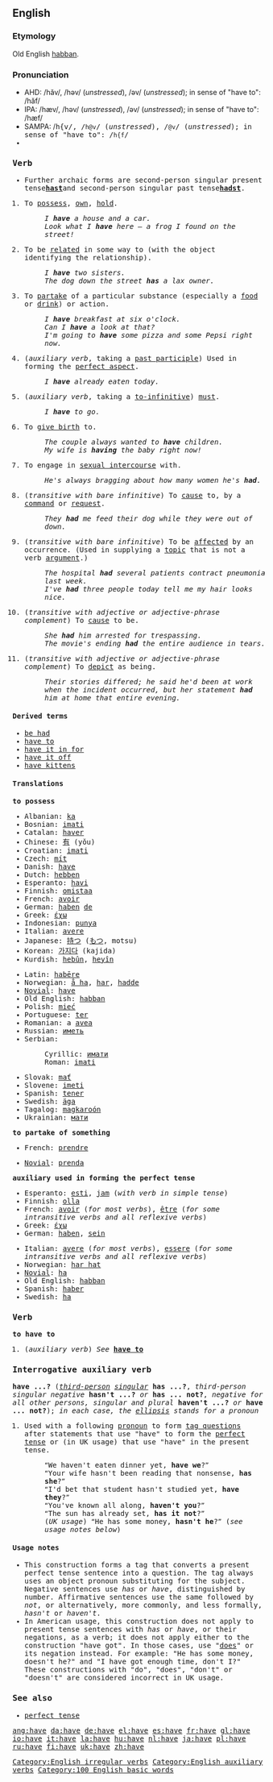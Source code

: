 ==English==

{{rank|on|her|which|25|have|or|from|this}}

===Etymology===
Old English [[habban]].

===Pronunciation===
*AHD: /hăv/, /həv/ (''unstressed''), /əv/ (''unstressed''); in sense of "have to": /hăf/
*IPA: /hæv/, /həv/ (''unstressed''), /əv/ (''unstressed''); in sense of "have to": /hæf/
*SAMPA: /<tt>h{v<tt>/, /<tt>h@v</tt>/ (''unstressed''), /<tt>@v</tt>/ (''unstressed''); in sense of "have to": /<tt>h{f</tt>/
*{{audio|en-us-have.ogg|Audio (US)}}

===Verb===
[[Category:English irregular verbs]]
{{en-verb2|''to''&nbsp;'''have'''|'''[[has]] '''or, archaic,''' [[hath]]'''|'''[[had]]'''|'''[[had]]'''|'''[[having]]'''}}

*Further archaic forms are second-person singular present tense''' [[hast]] '''and second-person singular past tense''' [[hadst]]'''.

#{{transitive}} To [[possess]], [[own]], [[hold]].
#:''I '''have''' a house and a car.''
#:''Look what I '''have''' here — a frog I found on the street!''
#{{transitive}} To be [[related]] in some way to (with the object identifying the relationship).
#:''I '''have''' two sisters.''
#:''The dog down the street '''has''' a lax owner.''
#{{transitive}} To [[partake]] of a particular substance (especially a [[food]] or [[drink]]) or action.
#:''I '''have''' breakfast at six o'clock.''
#:''Can I '''have''' a look at that?''
#:''I'm going to '''have''' some pizza and some Pepsi right now.''
#(''auxiliary verb'', taking a [[past participle]]) Used in forming the [[w:Perfect aspect|perfect aspect]].
#:''I '''have''' already eaten today.''
#(''auxiliary verb'', taking a [[w:Infinitive|to-infinitive]]) [[must]].
#:''I '''have''' to go.''
#{{transitive}} To [[give birth]] to.
#:''The couple always wanted to '''have''' children.''
#:''My wife is '''having''' the baby right now!''
#{{transitive}} To engage in [[sexual intercourse]] with.
#:''He's always bragging about how many women he's '''had'''.''
#(''transitive with bare infinitive'') To [[cause]] to, by a [[command]] or [[request]].
#:''They '''had''' me feed their dog while they were out of down.''
#(''transitive with bare infinitive'') To be [[affected]] by an occurrence. (Used in supplying a [[topic]] that is not a verb [[argument]].)
#:''The hospital '''had''' several patients contract pneumonia last week.''
#:''I've '''had''' three people today tell me my hair looks nice.''
#(''transitive with adjective or adjective-phrase complement'') To [[cause]] to be.
#:''She '''had''' him arrested for trespassing.''
#:''The movie's ending '''had''' the entire audience in tears.''
#(''transitive with adjective or adjective-phrase complement'') To [[depict]] as being.
#:''Their stories differed; he said he'd been at work when the incident occurred, but her statement '''had''' him at home that entire evening.''

====Derived terms====
*[[be had]]
*[[have to]]
*[[have it in for]]
*[[have it off]]
*[[have kittens]]

====Translations====
'''to possess'''
{{top}}
*Albanian: [[ka]]
*Bosnian: [[imati#Bosnian|imati]]
*Catalan: [[haver]]
*Chinese: [[有]] (yǒu)
*Croatian: [[imati#Croatian|imati]]
*Czech: [[mít]]
*Danish: [[have#Danish|have]] 
*Dutch: [[hebben]] 
*Esperanto: [[havi]] 
*Finnish: [[omistaa]] 
*French: [[avoir]]
*German: [[haben]] [[:de:haben|de]]
*Greek: [[έχω]] 
*Indonesian: [[punya]] 
*Italian: [[avere]]
*Japanese: [[持つ]] ([[もつ]], motsu)
*Korean: [[가지다]] (kajida)
*Kurdish: [[hebûn]], [[heyîn]]
{{mid}}
*Latin: [[habere|habēre]]
*Norwegian: [[å ha]], [[har]], [[hadde]]
*[[Novial]]: [[have#Novial|have]]
*Old English: [[habban]]
*Polish: [[mieć]]
*Portuguese: [[ter]]
*Romanian: a [[avea]]
*Russian: [[иметь]]
*Serbian:
*:Cyrillic: [[имати#Serbian|имати]]
*:Roman: [[imati#Serbian|imati]]
*Slovak: [[mať]]
*Slovene: [[imeti]]
*Spanish: [[tener]]
*Swedish: [[äga]]
*Tagalog: [[magkaroón]]
*Ukrainian: [[мати#Verb|мати]]
{{bottom}}

'''to partake of something'''
{{top}}
*French: [[prendre]]
{{mid}}
*[[Novial]]: [[prenda]]
{{bottom}}

'''auxiliary used in forming the perfect tense'''
{{top}}
*Esperanto: [[esti]], [[jam#Esperanto|jam]] (''with verb in simple tense'')
*Finnish: [[olla]]
*French: [[avoir]] (''for most verbs''), [[être]] (''for some intransitive verbs and all reflexive verbs'')
*Greek: [[έχω]] 
*German: [[haben]], [[sein#German|sein]]
{{mid}}
*Italian: [[avere]] (''for most verbs''), [[essere]] (''for some intransitive verbs and all reflexive verbs'')
*Norwegian: [[har hat]]
*[[Novial]]: [[ha#Novial|ha]]
*Old English: [[habban]]
*Spanish: [[haber]]
*Swedish: [[ha#Swedish|ha]]
{{bottom}}

===Verb===
'''to have to'''
#(''auxiliary verb'') ''See'' '''[[have to]]'''

===Interrogative auxiliary verb===
'''have ...?''' (''[[third-person]] [[singular]]'' '''has ...?''', ''third-person singular negative'' '''hasn't ...?''' ''or'' '''has ... not?''', ''negative for all other persons, singular and plural'' '''haven't ...?''' ''or'' '''have ... not?'''); ''in each case, the [[ellipsis]] stands for a pronoun''

#Used with a following [[pronoun]] to form [[tag question]]s after statements that use "have" to form the [[perfect tense]] or (in UK usage) that use "have" in the present tense.
#:<tt>“</tt>We haven't eaten dinner yet, '''have we'''?<tt>”</tt>
#:<tt>“</tt>Your wife hasn't been reading that nonsense, '''has she'''?<tt>”</tt>
#:<tt>“</tt>I'd bet that student hasn't studied yet, '''have they'''?<tt>”</tt>
#:<tt>“</tt>You've known all along, '''haven't you'''?<tt>”</tt>
#:<tt>“</tt>The sun has already set, '''has it not'''?<tt>”</tt>
#:(''UK usage'') <tt>“</tt>He has some money, '''hasn't he'''?<tt>”</tt> (''see usage notes below'')

====Usage notes====
*This construction forms a tag that converts a present perfect tense sentence into a question. The tag always uses an object pronoun substituting for the subject. Negative sentences use ''has'' or ''have'', distinguished by number. Affirmative sentences use the same followed by ''not'', or alternatively, more commonly, and less formally, ''hasn't'' or ''haven't''.
*In American usage, this construction does not apply to present tense sentences with ''has'' or ''have'', or their negations, as a verb; it does not apply either to the construction "have got". In those cases, use "[[does]]" or its negation instead.  For example: "He has some money, doesn't he?" and "I have got enough time, don't I?"  These constructions with "do", "does", "don't" or "doesn't" are considered incorrect in UK usage.

===See also===
*[[perfect tense]]

[[Category:English auxiliary verbs]]
[[Category:100 English basic words]]

[[ang:have]]
[[da:have]]
[[de:have]]
[[el:have]]
[[es:have]]
[[fr:have]]
[[gl:have]]
[[io:have]]
[[it:have]]
[[la:have]]
[[hu:have]]
[[nl:have]]
[[ja:have]]
[[pl:have]]
[[ru:have]]
[[fi:have]]
[[uk:have]]
[[zh:have]]